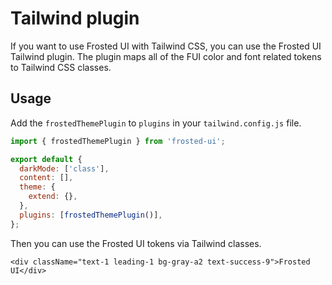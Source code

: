 
<Meta title="Tailwind plugin" />

# Tailwind plugin

If you want to use Frosted UI with Tailwind CSS, you can use the Frosted UI Tailwind plugin.
The plugin maps all of the FUI color and font related tokens to Tailwind CSS classes.

## Usage

Add the `frostedThemePlugin` to `plugins` in your `tailwind.config.js` file.

```js
import { frostedThemePlugin } from 'frosted-ui';

export default {
  darkMode: ['class'],
  content: [],
  theme: {
    extend: {},
  },
  plugins: [frostedThemePlugin()],
};
```

Then you can use the Frosted UI tokens via Tailwind classes.

```tsx
<div className="text-1 leading-1 bg-gray-a2 text-success-9">Frosted UI</div>
```
